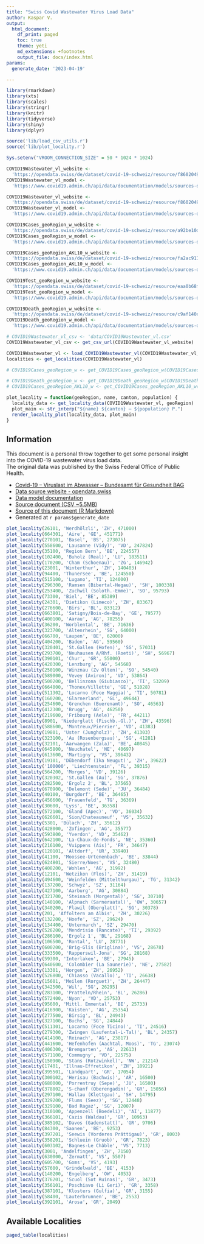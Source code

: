 ```yaml
---
title: "Swiss Covid Wastewater Virus Load Data"
author: Kaspar V.
output:
  html_document:
    df_print: paged
    toc: true
    theme: yeti
    md_extensions: +footnotes
    output_file: docs/index.html
params:
  generate_date: '2023-04-19'

---
```



```r
library(rmarkdown)
library(xts)
library(scales)
library(stringr)
library(knitr)
library(tidyverse)
library(shiny)
library(dplyr)

source('lib/load_csv_utils.r')
source('lib/plot_locality.r')

Sys.setenv("VROOM_CONNECTION_SIZE" = 50 * 1024 * 1024)

COVID19Wastewater_vl_website <-
  'https://opendata.swiss/de/dataset/covid-19-schweiz/resource/f8602049-4f86-4f02-a957-10791642283a'
COVID19Wastewater_vl_model <-
  'https://www.covid19.admin.ch/api/data/documentation/models/sources-definitions-wastewaterdailyviralloaddata.md'

COVID19Wastewater_vl_website <-
  'https://opendata.swiss/de/dataset/covid-19-schweiz/resource/f8602049-4f86-4f02-a957-10791642283a'
COVID19Wastewater_vl_model <-
  'https://www.covid19.admin.ch/api/data/documentation/models/sources-definitions-wastewaterdailyviralloaddata.md'

COVID19Cases_geoRegion_w_website <-
  'https://opendata.swiss/de/dataset/covid-19-schweiz/resource/a92be10d-5e2b-4956-9106-cc27bdf44928'
COVID19Cases_geoRegion_w_model <-
  'https://www.covid19.admin.ch/api/data/documentation/models/sources-definitions-weeklyincomingdata.md'

COVID19Cases_geoRegion_AKL10_w_website <-
  'https://opendata.swiss/de/dataset/covid-19-schweiz/resource/fa2ac911-a3da-4193-b21b-70d4e9b3f0fe'
COVID19Cases_geoRegion_AKL10_w_model <-
  'https://www.covid19.admin.ch/api/data/documentation/models/sources-definitions-weeklyincomingdata.md'

COVID19Test_geoRegion_w_website <-
  'https://opendata.swiss/de/dataset/covid-19-schweiz/resource/eaa0b68f-a269-4bb6-9d0d-0a9492f4639c'
COVID19Test_geoRegion_w_model <-
  'https://www.covid19.admin.ch/api/data/documentation/models/sources-definitions-weeklyincomingdata.md'

COVID19Death_geoRegion_w_website <-
  'https://opendata.swiss/de/dataset/covid-19-schweiz/resource/c9af140c-793a-4d91-bf75-121fee2440ae'
COVID19Death_geoRegion_w_model <-
  'https://www.covid19.admin.ch/api/data/documentation/models/sources-definitions-weeklyincomingdata.md'

```

```r

# COVID19Wastewater_vl_csv <- 'data/COVID19Wastewater_vl.csv'
COVID19Wastewater_vl_csv <- get_csv_url(COVID19Wastewater_vl_website)

COVID19Wastewater_vl <- load_COVID19Wastewater_vl(COVID19Wastewater_vl_csv)
localities <- get_localities(COVID19Wastewater_vl)

# COVID19Cases_geoRegion_w <- get_COVID19Cases_geoRegion_w(COVID19Cases_geoRegion_w_website)

# COVID19Death_geoRegion_w <- get_COVID19Death_geoRegion_w(COVID19Death_geoRegion_w_website)
# COVID19Cases_geoRegion_AKL10_w <- get_COVID19Cases_geoRegion_AKL10_w(COVID19Cases_geoRegion_AKL10_w_website)

```


```r
plot_locality = function(geoRegion, name, canton, population) {
  locality_data <- get_locality_data(COVID19Wastewater_vl, geoRegion)
  plot_main <- str_interp("${name} ${canton} – ${population} P.")
  render_locality_plot(locality_data, plot_main)
}
```

## Information

This document is a personal throw together to get some personal insight into the COVID-19 wastewater virus load data.  
The original data was published by the Swiss Federal Office of Public Health.

- [Covid-⁠19 – Viruslast im Abwasser – Bundesamt für Gesundheit BAG](https://www.covid19.admin.ch/de/epidemiologic/waste-water)
- [Data source website - opendata.swiss](`r COVID19Wastewater_vl_website`)  
- [Data model documentation](`r COVID19Wastewater_vl_model`)
- [Source document (CSV ~5.5MB)](`r COVID19Wastewater_vl_csv`)
- [Source of this document (R Markdown)](https://github.com/casaper/swiss_wastewater_covid_virus_load/blob/main/wastewater.Rmd)
- Generated at `r params$generate_date`


```r
plot_locality(26101, 'Werdhölzli', 'ZH', 471000)
plot_locality(664301, 'Aire', 'GE', 451771)
plot_locality(270101, 'Basel', 'BS', 273075)
plot_locality(558600, 'Lausanne (Vidy)', 'VD', 247824)
plot_locality(35100, 'Region Bern', 'BE', 224557)
plot_locality(102400, 'Buholz (Real)', 'LU', 183511)
plot_locality(170200, 'Cham (Schoenau)', 'ZG', 146942)
plot_locality(23001, 'Winterthur', 'ZH', 140403)
plot_locality(94400, 'Thunersee', 'BE', 124550)
plot_locality(515100, 'Lugano', 'TI', 124000)
plot_locality(296300, 'Ramsen (Bibertal-Hegau)', 'SH', 100338)
plot_locality(253400, 'Zuchwil (Soloth.-Emme)', 'SO', 95793)
plot_locality(73300, 'Biel', 'BE', 85389)
plot_locality(24301, 'Dietikon (Limeco)', 'ZH', 83367)
plot_locality(276600, 'Birs', 'BL', 83312)
plot_locality(663801, 'Satigny/Bois-de-Bay', 'GE', 79577)
plot_locality(400100, 'Aarau', 'AG', 78255)
plot_locality(36200, 'Worblental', 'BE', 71636)
plot_locality(323700, 'Altenrhein', 'SG', 64000)
plot_locality(66700, 'Laupen', 'BE', 62000)
plot_locality(404200, 'Baden', 'AG', 59560)
plot_locality(320401, 'St.Gallen (Hofen)', 'SG', 57031)
plot_locality(293700, 'Neuhausen A/Rhf. (Roeti)', 'SH', 56967)
plot_locality(390101, 'Chur', 'GR', 55000)
plot_locality(420300, 'Lenzburg', 'AG', 54568)
plot_locality(250100, 'Winznau (Zv Olten)', 'SO', 54540)
plot_locality(589000, 'Vevey (Aviron)', 'VD', 53864)
plot_locality(500200, 'Bellinzona (Giubiasco)', 'TI', 53209)
plot_locality(664000, 'Thonex/Villette', 'GE', 51028)
plot_locality(511302, 'Locarno (Foce Maggia)', 'TI', 50781)
plot_locality(160200, 'Glarnerland', 'GL', 49644)
plot_locality(254600, 'Grenchen (Buerenamt)', 'SO', 46563)
plot_locality(412300, 'Brugg', 'AG', 46250)
plot_locality(219600, 'Fribourg (Aele)', 'FR', 44211)
plot_locality(8901, 'Niederglatt (Fischb.-Gl.)', 'ZH', 43596)
plot_locality(588600, 'Montreux/Pierrier', 'VD', 41383)
plot_locality(19801, 'Uster (Jungholz)', 'ZH', 41303)
plot_locality(323100, 'Au (Rosenbergsau)', 'SG', 41281)
plot_locality(32101, 'Aarwangen (Zala)', 'BE', 40845)
plot_locality(645800, 'Neuchatel', 'NE', 40697)
plot_locality(613600, 'Martigny', 'VS', 39643)
plot_locality(19101, 'Dübendorf (Ika Neugut)', 'ZH', 39622)
plot_locality('100000', 'Liechtenstein', 'FL', 39315)
plot_locality(564200, 'Morges', 'VD', 39126)
plot_locality(320302, 'St.Gallen (Au)', 'SG', 37876)
plot_locality(282500, 'Ergolz 2', 'BL', 37565)
plot_locality(670900, 'Delemont (Sede)', 'JU', 36484)
plot_locality(40100, 'Burgdorf', 'BE', 36465)
plot_locality(456600, 'Frauenfeld', 'TG', 36369)
plot_locality(30600, 'Lyss', 'BE', 36358)
plot_locality(572100, 'Gland (Apec)', 'VD', 36034)
plot_locality(626601, 'Sion/Chateauneuf', 'VS', 35632)
plot_locality(5301, 'Bülach', 'ZH', 35612)
plot_locality(428000, 'Zofingen', 'AG', 35577)
plot_locality(593800, 'Yverdon', 'VD', 35462)
plot_locality(642100, 'La-Chaux-de-Fonds', 'NE', 35360)
plot_locality(216100, 'Vuippens (Ais)', 'FR', 34647)
plot_locality(120101, 'Altdorf', 'UR', 33940)
plot_locality(41100, 'Moossee-Urtenenbach', 'BE', 33844)
plot_locality(624801, 'Sierre/Noes', 'VS', 32480)
plot_locality(408200, 'Wohlen', 'AG', 31992)
plot_locality(12101, 'Wetzikon (Flos)', 'ZH', 31419)
plot_locality(494600, 'Weinfelden (Mittelthurgau)', 'TG', 31342)
plot_locality(137200, 'Schwyz', 'SZ', 31164)
plot_locality(427100, 'Aarburg', 'AG', 30884)
plot_locality(321700, 'Steinach (Morgental)', 'SG', 30710)
plot_locality(140100, 'Alpnach (Sarneraatal)', 'OW', 30657)
plot_locality(340200, 'Flawil (Oberglatt)', 'SG', 30378)
plot_locality(201, 'Affoltern am Albis', 'ZH', 30226)
plot_locality(132200, 'Hoefe', 'SZ', 29624)
plot_locality(134400, 'Untermarch', 'SZ', 29470)
plot_locality(526200, 'Mendrisio (Rancate)', 'TI', 29392)
plot_locality(286100, 'Ergolz 1', 'BL', 29168)
plot_locality(106500, 'Rontal', 'LU', 28771)
plot_locality(600200, 'Brig-Glis (Briglina)', 'VS', 28678)
plot_locality(333500, 'Rapperswil-Jona', 'SG', 28168)
plot_locality(59300, 'Interlaken', 'BE', 27945)
plot_locality(640600, 'Colombier (La Saunerie)', 'NE', 27582)
plot_locality(13301, 'Horgen', 'ZH', 26952)
plot_locality(526800, 'Chiasso (Vacallo)', 'TI', 26638)
plot_locality(15601, 'Meilen (Rorguet)', 'ZH', 26447)
plot_locality(342500, 'Wil', 'SG', 26295)
plot_locality(283100, 'Pratteln/Rhein', 'BL', 26286)
plot_locality(572400, 'Nyon', 'VD', 25753)
plot_locality(95600, 'Mittl. Emmental', 'BE', 25733)
plot_locality(416900, 'Kaisten', 'AG', 25354)
plot_locality(277500, 'Birsig', 'BL', 24943)
plot_locality(327100, 'Buchs', 'SG', 24844)
plot_locality(511301, 'Locarno (Foce Ticino)', 'TI', 24516)
plot_locality(279300, 'Zwingen (Laufental-L-Tal)', 'BL', 24357)
plot_locality(414100, 'Reinach', 'AG', 23817)
plot_locality(441600, 'Hefenhofen (Aachtal, Moos)', 'TG', 23074)
plot_locality(406300, 'Bremgarten', 'AG', 22613)
plot_locality(571100, 'Commugny', 'VD', 22575)
plot_locality(150900, 'Stans (Rotzwinkel)', 'NW', 21214)
plot_locality(17401, 'Illnau-Effretikon', 'ZH', 18921)
plot_locality(395501, 'Landquart', 'GR', 17054)
plot_locality(300102, 'Herisau (Bachwis)', 'AR', 16500)
plot_locality(680000, 'Porrentruy (Sepe)', 'JU', 16500)
plot_locality(378802, 'S-chanf (Oberengadin)', 'GR', 15056)
plot_locality(297100, 'Hallau (Klettgau)', 'SH', 14795)
plot_locality(329200, 'Flums (Seez)', 'SG', 12448)
plot_locality(329100, 'Bad Ragaz', 'SG', 12007)
plot_locality(310100, 'Appenzell (Boedeli)', 'AI', 11877)
plot_locality(366101, 'Cazis (Waldau)', 'GR', 10963)
plot_locality(385102, 'Davos (Gadenstatt)', 'GR', 9706)
plot_locality(84300, 'Saanen', 'BE', 9253)
plot_locality(397201, 'Seewis (Vorderes Prättigau)', 'GR', 8003)
plot_locality(358201, 'Schluein (Gruob)', 'GR', 7823)
plot_locality(603102, 'Bagnes-Le Châble', 'VS', 7713)
plot_locality(3001, 'Andelfingen', 'ZH', 7150)
plot_locality(630000, 'Zermatt', 'VS', 5507)
plot_locality(605700, 'Goms', 'VS', 4193)
plot_locality(57600, 'Grindelwald', 'BE', 4153)
plot_locality(140200, 'Engelberg', 'OW', 4053)
plot_locality(376201, 'Scuol (Sot Ruinas)', 'GR', 3473)
plot_locality(356101, 'Poschiavo (Li Geri)', 'GR', 3358)
plot_locality(387101, 'Klosters (Gulfia)', 'GR', 3155)
plot_locality(58400, 'Lauterbrunnen', 'BE', 2553)
plot_locality(392101, 'Arosa', 'GR', 2049)
```

## Available Localities

```r
paged_table(localities)
```
